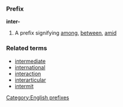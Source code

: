 ===Prefix===
'''inter-'''

#A prefix signifying [[among]], [[between]], [[amid]]

===Related terms===
*[[intermediate]]
*[[international]]
*[[interaction]]
*[[interarticular]]
*[[intermit]]

[[Category:English prefixes]]